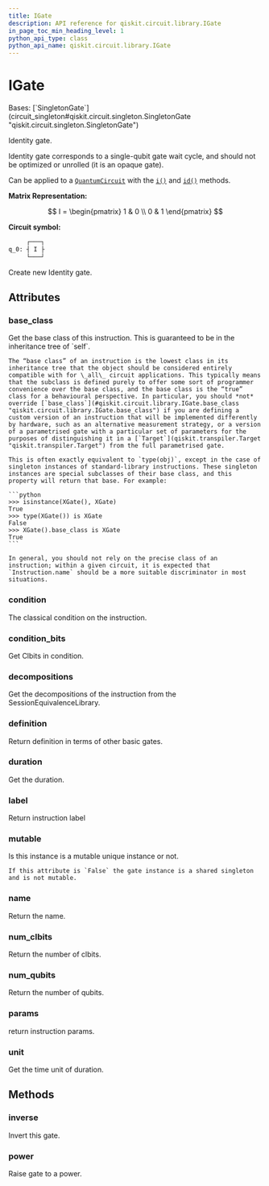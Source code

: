 ```yaml
---
title: IGate
description: API reference for qiskit.circuit.library.IGate
in_page_toc_min_heading_level: 1
python_api_type: class
python_api_name: qiskit.circuit.library.IGate
---
```


# IGate

<Class id="qiskit.circuit.library.IGate" isDedicatedPage={true} github="https://github.com/qiskit/qiskit/tree/stable/0.45/qiskit/circuit/library/standard_gates/i.py" signature="qiskit.circuit.library.IGate(*args, _force_mutable=False, **kwargs)">
  Bases: [`SingletonGate`](circuit_singleton#qiskit.circuit.singleton.SingletonGate "qiskit.circuit.singleton.SingletonGate")

  Identity gate.

  Identity gate corresponds to a single-qubit gate wait cycle, and should not be optimized or unrolled (it is an opaque gate).

  Can be applied to a [`QuantumCircuit`](qiskit.circuit.QuantumCircuit "qiskit.circuit.QuantumCircuit") with the [`i()`](qiskit.circuit.QuantumCircuit#i "qiskit.circuit.QuantumCircuit.i") and [`id()`](qiskit.circuit.QuantumCircuit#id "qiskit.circuit.QuantumCircuit.id") methods.

  **Matrix Representation:**

$$
I = \begin{pmatrix}
1 & 0 \\
0 & 1
\end{pmatrix}
$$

  **Circuit symbol:**

  ```python
       ┌───┐
  q_0: ┤ I ├
       └───┘
  ```

  Create new Identity gate.

  ## Attributes

  ### base\_class

  <Attribute id="qiskit.circuit.library.IGate.base_class" name="base_class">
    Get the base class of this instruction. This is guaranteed to be in the inheritance tree of `self`.

    The “base class” of an instruction is the lowest class in its inheritance tree that the object should be considered entirely compatible with for \_all\_ circuit applications. This typically means that the subclass is defined purely to offer some sort of programmer convenience over the base class, and the base class is the “true” class for a behavioural perspective. In particular, you should *not* override [`base_class`](#qiskit.circuit.library.IGate.base_class "qiskit.circuit.library.IGate.base_class") if you are defining a custom version of an instruction that will be implemented differently by hardware, such as an alternative measurement strategy, or a version of a parametrised gate with a particular set of parameters for the purposes of distinguishing it in a [`Target`](qiskit.transpiler.Target "qiskit.transpiler.Target") from the full parametrised gate.

    This is often exactly equivalent to `type(obj)`, except in the case of singleton instances of standard-library instructions. These singleton instances are special subclasses of their base class, and this property will return that base. For example:

    ```python
    >>> isinstance(XGate(), XGate)
    True
    >>> type(XGate()) is XGate
    False
    >>> XGate().base_class is XGate
    True
    ```

    In general, you should not rely on the precise class of an instruction; within a given circuit, it is expected that `Instruction.name` should be a more suitable discriminator in most situations.
  </Attribute>

  ### condition

  <Attribute id="qiskit.circuit.library.IGate.condition" name="condition">
    The classical condition on the instruction.
  </Attribute>

  ### condition\_bits

  <Attribute id="qiskit.circuit.library.IGate.condition_bits" name="condition_bits">
    Get Clbits in condition.
  </Attribute>

  ### decompositions

  <Attribute id="qiskit.circuit.library.IGate.decompositions" name="decompositions">
    Get the decompositions of the instruction from the SessionEquivalenceLibrary.
  </Attribute>

  ### definition

  <Attribute id="qiskit.circuit.library.IGate.definition" name="definition">
    Return definition in terms of other basic gates.
  </Attribute>

  ### duration

  <Attribute id="qiskit.circuit.library.IGate.duration" name="duration">
    Get the duration.
  </Attribute>

  ### label

  <Attribute id="qiskit.circuit.library.IGate.label" name="label">
    Return instruction label
  </Attribute>

  ### mutable

  <Attribute id="qiskit.circuit.library.IGate.mutable" name="mutable">
    Is this instance is a mutable unique instance or not.

    If this attribute is `False` the gate instance is a shared singleton and is not mutable.
  </Attribute>

  ### name

  <Attribute id="qiskit.circuit.library.IGate.name" name="name">
    Return the name.
  </Attribute>

  ### num\_clbits

  <Attribute id="qiskit.circuit.library.IGate.num_clbits" name="num_clbits">
    Return the number of clbits.
  </Attribute>

  ### num\_qubits

  <Attribute id="qiskit.circuit.library.IGate.num_qubits" name="num_qubits">
    Return the number of qubits.
  </Attribute>

  ### params

  <Attribute id="qiskit.circuit.library.IGate.params" name="params">
    return instruction params.
  </Attribute>

  ### unit

  <Attribute id="qiskit.circuit.library.IGate.unit" name="unit">
    Get the time unit of duration.
  </Attribute>

  ## Methods

  ### inverse

  <Function id="qiskit.circuit.library.IGate.inverse" name="inverse" signature="inverse()">
    Invert this gate.
  </Function>

  ### power

  <Function id="qiskit.circuit.library.IGate.power" name="power" signature="power(exponent)">
    Raise gate to a power.
  </Function>
</Class>

